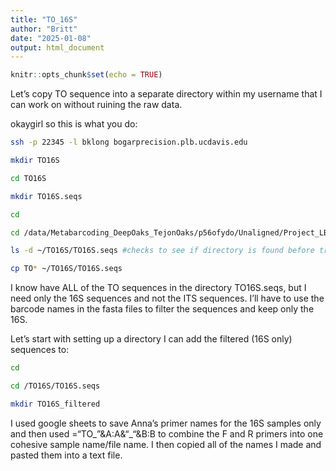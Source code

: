 ```yaml
---
title: "TO_16S"
author: "Britt"
date: "2025-01-08"
output: html_document
---
```


```r
knitr::opts_chunk$set(echo = TRUE)
```

Let's copy TO sequence into a separate directory within my username that I can work on without ruining the raw data.

okaygirl so this is what you do:

```bash
ssh -p 22345 -l bklong bogarprecision.plb.ucdavis.edu

mkdir TO16S

cd TO16S

mkdir TO16S.seqs

cd

cd /data/Metabarcoding_DeepOaks_TejonOaks/p56ofydo/Unaligned/Project_LBAG_TODO_LP_MP1/

ls -d ~/TO16S/TO16S.seqs #checks to see if directory is found before trying to copy

cp TO* ~/TO16S/TO16S.seqs

```

I know have ALL of the TO sequences in the directory TO16S.seqs, but I need only the 16S sequences and not the ITS sequences. I'll have to use the barcode names in the fasta files to filter the sequences and keep only the 16S.

Let's start with setting up a directory I can add the filtered (16S only) sequences to:

```bash
cd

cd /TO16S/TO16S.seqs

mkdir TO16S_filtered 
```

I used google sheets to save Anna's primer names for the 16S samples only and then used ="TO_"&A:A&"_"&B:B to combine the F and R primers into one cohesive sample name/file name. I then copied all of the names I made and pasted them into a text file. 

```bash

```


